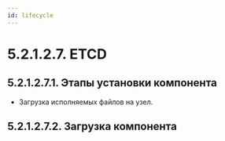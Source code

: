 ```yaml
---
id: lifecycle
---
```


# 5.2.1.2.7. ETCD

## 5.2.1.2.7.1.  Этапы установки компонента
- Загрузка исполняемых файлов на узел.

## 5.2.1.2.7.2. Загрузка компонента
<DownloadBIN/>
